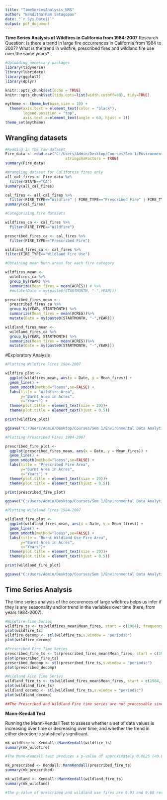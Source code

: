 ```yaml
---
title: "TimeSeriesAnalysis_NRS"
author: "Nanditha Ram Satagopan"
date: "`r Sys.Date()`"
output: pdf_document
---
```


**Time Series Analysis of Wildfires in California from 1984-2007**
Research Question:
Is there a trend in large fire occurrences in California from 1984 to 2007? What is the trend in wildfire, prescribed fires and wildland fire use over the same years? 

```r

#Uploading necessary packages
library(tidyverse)
library(lubridate)
library(ggplot2)
library(dplyr)

knitr::opts_chunk$set(echo = TRUE)
knitr::opts_chunk$set(tidy.opts=list(width.cutoff=80), tidy=TRUE)

mytheme <- theme_bw(base_size = 10) +
  theme(axis.text = element_text(color = "black"), 
        legend.position = "top", 
        axis.text.x=element_text(angle = 60, hjust = 1)) 
theme_set(mytheme)
```

## Wrangling datasets

```r

#Reading in the raw dataset
Fire_data <- read.csv("C:/Users/Admin/Desktop/Courses/Sem 1/Environmental Data Analytics/EDAProject_Go_Merritt_Satagopan/Data/Processed/US_FireData_Processed.csv",
                           stringsAsFactors = TRUE)
summary(Fire_data)

#Wrangling dataset for California fires only
all_cal_fires <- Fire_data %>%
  filter(STATE=="CA")
summary(all_cal_fires)

cal_fires <- all_cal_fires %>%
  filter(FIRE_TYPE=="Wildfire" | FIRE_TYPE=="Prescribed Fire" | FIRE_TYPE=="Wildland Fire Use")
summary(cal_fires)

#Categorizing fire datasets

wildfires_ca <- cal_fires %>%
  filter(FIRE_TYPE=="Wildfire")

prescribed_fires_ca <- cal_fires %>%
  filter(FIRE_TYPE=="Prescribed Fire")

wildland_fires_ca <- cal_fires %>%
filter(FIRE_TYPE=="Wildland Fire Use")

#Obtaining mean burn areas for each fire category

wildfires_mean <- 
  wildfires_ca %>%
  group_by(YEAR) %>%
  summarize(Mean_fires = mean(ACRES)) # %>%
  #mutate(Date = my(paste0(STARTMONTH, "-",YEAR))) 

prescribed_fires_mean <- 
  prescribed_fires_ca %>%
  group_by(YEAR, STARTMONTH) %>%
  summarize(Mean_fires = mean(ACRES))%>%
  mutate(Date = my(paste0(STARTMONTH, "-",YEAR))) 

wildland_fires_mean <- 
  wildland_fires_ca %>%
  group_by(YEAR, STARTMONTH) %>%
  summarize(Mean_fires = mean(ACRES))%>%
  mutate(Date = my(paste0(STARTMONTH, "-",YEAR))) 

```

#Exploratory Analysis

```r

#Plotting Wildfire Fires 1984-2007

wildfire_plot <- 
  ggplot(wildfires_mean, aes(x = Date, y = Mean_fires)) +
  geom_line() +
  geom_smooth(method="loess",se=FALSE) +
  labs(title = "Wildfire Area",
       y="Burnt Area in Acres",
       x="Years") +
  theme(plot.title = element_text(size = 20))+
  theme(plot.title = element_text(hjust = 0.5))

print(wildfire_plot)

ggsave("C:/Users/Admin/Desktop/Courses/Sem 1/Environmental Data Analytics/EDAProject_Go_Merritt_Satagopan/Output/wildfire_plot.jpg", wildfire_plot, height = 7, width = 8, units = "in", dpi = 300)

#Plotting Prescribed Fires 1984-2007

prescribed_fire_plot <- 
  ggplot(prescribed_fires_mean, aes(x = Date, y = Mean_fires)) +
  geom_line() +
  geom_smooth(method="loess",se=FALSE) +
  labs(title = "Prescribed Fire Area",
       y="Burnt Area in Acres",
       x="Years") +
  theme(plot.title = element_text(size = 20))+
  theme(plot.title = element_text(hjust = 0.5))

print(prescribed_fire_plot)

ggsave("C:/Users/Admin/Desktop/Courses/Sem 1/Environmental Data Analytics/EDAProject_Go_Merritt_Satagopan/Output/prescribed_fire_plot.jpg", prescribed_fire_plot, height = 7, width = 8, units = "in", dpi = 300)

#Plotting Wildland Fires 1984-2007

wildland_fire_plot <-
  ggplot(wildland_fires_mean, aes(x = Date, y = Mean_fires)) +
  geom_line() +
  geom_smooth(method="loess",se=FALSE) +
  labs(title = "Burnt Wildland Use Fire Area",
       y="Burnt Area in Acres",
       x="Years")+
  theme(plot.title = element_text(size = 20))+
  theme(plot.title = element_text(hjust = 0.5))

print(wildland_fire_plot)

ggsave("C:/Users/Admin/Desktop/Courses/Sem 1/Environmental Data Analytics/EDAProject_Go_Merritt_Satagopan/Output/wildland_fire_plot.jpg", wildland_fire_plot, height = 7, width = 8, units = "in", dpi = 300)

```

## Time Series Analysis

The time series analysis of the occurences of large wildfires helps us infer if they is any seasonality and/or trend in the variables over time (here, from years 1984-2007).

```r

#Wildfire Time Series
wildfire_ts <- ts(wildfires_mean$Mean_fires, start = c(1984), frequency = 1)
plot(wildfire_ts)
wildfire_decomp <- stl(wildfire_ts,s.window = "periodic")
plot(wildfire_decomp)

#Prescribed Fire Time Series
prescribed_fire_ts <- ts(prescribed_fires_mean$Mean_fires, start = c(1984,1), frequency = 12)
plot(prescribed_fire_ts)
prescribed_decomp <- stl(prescribed_fire_ts,s.window = "periodic")
plot(prescribed_decomp)

#Wildland Fire Time Series
wildland_fire_ts <- ts(wildland_fires_mean$Mean_fires, start = c(1984,1), frequency = 12)
plot(wildland_fire_ts)
wildland_decomp <- stl(wildland_fire_ts,s.window = "periodic")
plot(wildland_decomp)

##The Prescribed and Wildland Fire time series are not processable since they are not periodic, or have less than two periods. Hence, we can conclude that there is no trend or pattern in these fires and hence are not significant.
```

**Mann-Kendall Test**

Running the Mann-Kendall Test to assess whether a set of data values is increasing over time or decreasing over time, and whether the trend in either direction is statistically significant.

```r


mk_wildfire <- Kendall::MannKendall(wildfire_ts)
summary(mk_wildfire)

#The Mann-Kendall test produces a p-value of approximately 0.0025 (<0.05) shows that it is statistically significant and there is an increasing trend in the occurrences/area of wildfire burns over the years in California.

mk_prescribed <- Kendall::MannKendall(prescribed_fire_ts)
summary(mk_prescribed)

mk_wildland <- Kendall::MannKendall(wildland_fire_ts)
summary(mk_wildland)

#The p-value of prescribed and wildland use fires are 0.93 and 0.68 respectively. Hence, we can see again that these fires are not stastically significant.
```
